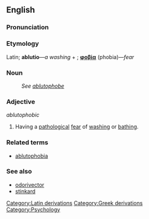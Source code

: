 ==English==

===Pronunciation===
{{pronstub}}

===Etymology===
Latin; '''ablutio'''&mdash;''a washing'' + {{Gr.}}; '''[[φοβία]]''' (phobia)&mdash;''fear''

===Noun===
:''See [[ablutophobe]]''

===Adjective===
''ablutophobic''

# Having a [[pathology|pathological]] [[fear]] of [[wash|washing]] or [[bathe|bathing]].

===Related terms===
* [[ablutophobia]]

===See also===
* [[odorivector]]
* [[stinkard]]

[[Category:Latin derivations]]
[[Category:Greek derivations]]
[[Category:Psychology]]